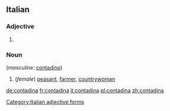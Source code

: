 ==Italian==

===Adjective===
{{head|it}} {{f}}

# {{feminine of|contadino|lang=it}}

===Noun===
{{it-noun|f}}  (''masculine'': [[contadino]])

# (''female'') [[peasant]], [[farmer]], [[countrywoman]]

[[Category:Italian adjective forms]]

[[de:contadina]]
[[fr:contadina]]
[[it:contadina]]
[[pl:contadina]]
[[zh:contadina]]